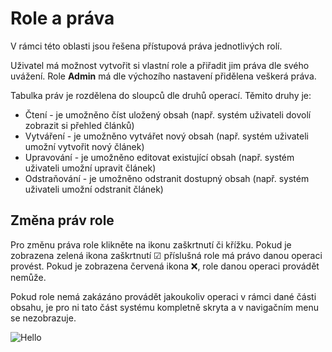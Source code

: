 
# Role a práva

V rámci této oblasti jsou řešena přístupová práva jednotlivých rolí.

Uživatel má možnost vytvořit si vlastní role a přiřadit jim práva dle svého uvážení. 
Role **Admin** má dle výchozího nastavení přidělena veškerá práva.

Tabulka práv je rozdělena do sloupců dle druhů operací. Těmito druhy je:

- Čtení - je umožněno číst uložený obsah (např. systém uživateli dovolí zobrazit si přehled článků) 
- Vytváření - je umožněno vytvářet nový obsah (např. systém uživateli umožní vytvořit nový článek) 
- Upravování - je umožněno editovat existující obsah (např. systém uživateli umožní upravit článek) 
- Odstraňování - je umožněno odstranit dostupný obsah (např. systém uživateli umožní odstranit článek) 

## Změna práv role

Pro změnu práva role klikněte na ikonu zaškrtnutí či křížku.
Pokud je zobrazena zelená ikona zaškrtnutí ☑ příslušná role má právo danou operaci provést. Pokud je zobrazena červená ikona ❌, role danou operaci provádět nemůže.

<Callout type="info" emoji="💡">
  Pokud role nemá zakázáno provádět jakoukoliv operaci v rámci dané části obsahu, je pro ni tato část systému kompletně skryta a v navigačním menu se nezobrazuje.
</Callout>


![Hello](/images/auth-rights.PNG)